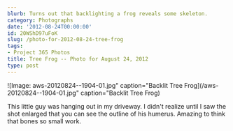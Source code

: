 ```yaml
---
blurb: Turns out that backlighting a frog reveals some skeleton.
category: Photographs
date: '2012-08-24T00:00:00'
id: 20WShD97uFoK
slug: /photo-for-2012-08-24-tree-frog
tags:
- Project 365 Photos
title: Tree Frog -- Photo for August 24, 2012
type: post
---
```


![Image: aws-20120824--1904-01.jpg" caption="Backlit Tree Frog](/aws-20120824--1904-01.jpg" caption="Backlit Tree Frog)

This little guy was hanging out in my driveway. I didn't realize until I saw the shot enlarged that you can see the outline of his humerus. Amazing to think that bones so small work.